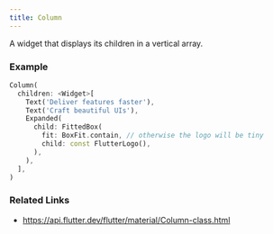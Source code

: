 ```yaml
---
title: Column
---
```


A widget that displays its children in a vertical array.

### Example

```dart liveslice=Column
Column(
  children: <Widget>[
    Text('Deliver features faster'),
    Text('Craft beautiful UIs'),
    Expanded(
      child: FittedBox(
        fit: BoxFit.contain, // otherwise the logo will be tiny
        child: const FlutterLogo(),
      ),
    ),
  ],
)
```

### Related Links
- https://api.flutter.dev/flutter/material/Column-class.html
